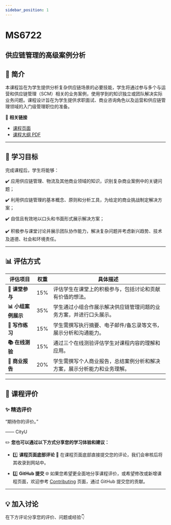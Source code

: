 ```yaml
---
sidebar_position: 1
---
```


# MS6722
## 供应链管理的高级案例分析

## **📘 简介**
本课程旨在为学生提供分析复杂供应链场景的必要技能，学生将通过参与多个与运营和供应链管理（SCM）相关的业务案例，使用学到的知识独立或团队解决实际业务问题。课程设计旨在为学生提供求职面试、商业咨询角色以及运营和供应链管理领域的入门级管理职位的准备。

🔗 **相关链接**
- [课程页面](https://www.cityu.edu.hk/catalogue/pg/202526/course/MS6722.htm)
- [课程大纲 PDF](https://www.cityu.edu.hk/catalogue/pg/202526/course/MS6722.pdf)

---

## **🎯 学习目标**

完成课程后，学生将能够：

✔️ 应用供应链管理、物流及其他商业领域的知识，识别复杂商业案例中的关键问题；

✔️ 利用供应链管理的基本概念、原则和分析工具，为给定的商业挑战制定解决方案；

✔️ 自信且有效地以口头和书面形式展示解决方案；

✔️ 积极参与课堂讨论并展示团队协作能力，解决复杂问题并考虑新兴趋势、技术及道德、社会和环境责任。

---

## **📊 评估方式**

| **评估项目**          | **权重** | **具体描述**                                                                                       |
|----------------------|---------|---------------------------------------------------------------------------------------------------|
| **📄 课堂参与**        | 15%     | 评估学生在课堂上的积极参与，包括讨论和贡献有价值的想法。                                           |
| **📊 小组案例展示**    | 35%     | 学生通过小组合作展示解决供应链管理问题的业务方案，并进行口头展示。                               |
| **📝 写作练习**        | 15%     | 学生需撰写执行摘要、电子邮件/备忘录等文书，展示分析和沟通能力。                                    |
| **📚 在线测验**        | 15%     | 通过三个在线测验评估学生对课程内容的理解和应用。                                                  |
| **📄 商业报告**        | 20%     | 学生需撰写个人商业报告，总结案例分析和解决方案，展示分析能力和业务理解。                        |

---

## **💬 课程评价**

### ✨ **精选评价**
<div className={commentStyles.commentBox}>
    <p className={commentStyles.commentText}>
        “期待你的评价。”
    </p>
    <p className={commentStyles.commentAuthor}>—— CityU</p>
</div>

✏️ **您也可以通过以下方式分享您的学习体验和建议：**

- 1️⃣ **课程页面底部评论**
💬 在课程页面底部直接提交您的评论，我们会审核后将其收录到网站中。

- 2️⃣ **GitHub 提交**
🌐 如果您希望更全面地分享课程评价，或希望修改或新增课程页面，欢迎参考 [Contributing](/contributing) 页面，通过 GitHub 提交您的贡献。



---

## **💡 加入讨论**

在下方评论分享您的评价、问题或经验👇
<Utterances />
